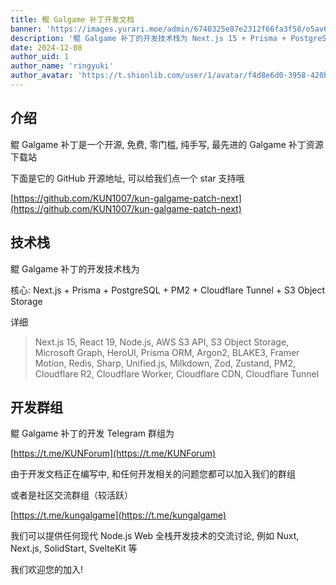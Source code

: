 ```yaml
---
title: 鲲 Galgame 补丁开发文档
banner: 'https://images.yurari.moe/admin/6740325e87e2312f66fa3f58/o5av6nk4_2.webp'
description: '鲲 Galgame 补丁的开发技术栈为 Next.js 15 + Prisma + PostgreSQL + PM2 + Cloudflare Tunnel + S3 Object Storage'
date: 2024-12-08
author_uid: 1
author_name: 'ringyuki'
author_avatar: 'https://t.shionlib.com/user/1/avatar/f4d8e6d0-3958-420b-bb86-b2c77be60c33.webp'
---
```


## 介绍

鲲 Galgame 补丁是一个开源, 免费, 零门槛, 纯手写, 最先进的 Galgame 补丁资源下载站

下面是它的 GitHub 开源地址, 可以给我们点一个 star 支持哦

[https://github.com/KUN1007/kun-galgame-patch-next](https://github.com/KUN1007/kun-galgame-patch-next)

## 技术栈

鲲 Galgame 补丁的开发技术栈为

核心: Next.js + Prisma + PostgreSQL + PM2 + Cloudflare Tunnel + S3 Object Storage

详细

> Next.js 15, React 19, Node.js, AWS S3 API, S3 Object Storage, Microsoft Graph, HeroUI, Prisma ORM, Argon2, BLAKE3, Framer Motion, Redis, Sharp, Unified.js, Milkdown, Zod, Zustand, PM2, Cloudflare R2, Cloudflare Worker, Cloudflare CDN, Cloudflare Tunnel

## 开发群组

鲲 Galgame 补丁的开发 Telegram 群组为

[https://t.me/KUNForum](https://t.me/KUNForum)

由于开发文档正在编写中, 和任何开发相关的问题您都可以加入我们的群组

或者是社区交流群组（较活跃）

[https://t.me/kungalgame](https://t.me/kungalgame)

我们可以提供任何现代 Node.js Web 全栈开发技术的交流讨论, 例如 Nuxt, Next.js, SolidStart, SvelteKit 等

我们欢迎您的加入!
